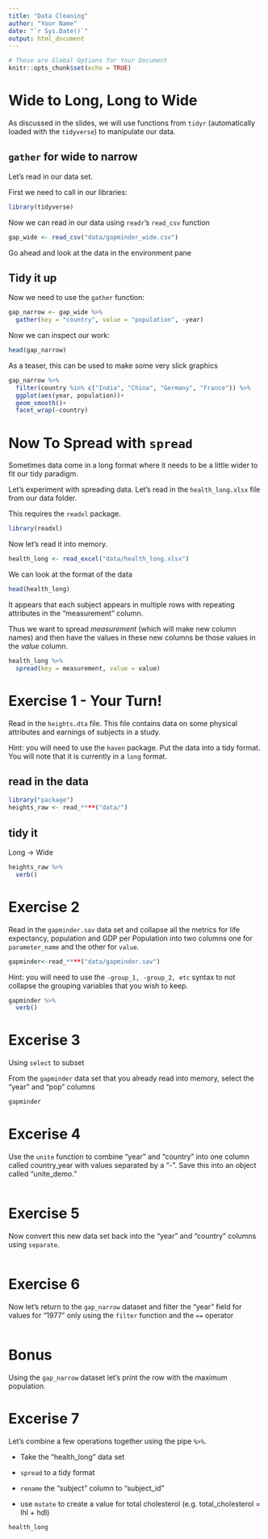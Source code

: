```yaml
---
title: "Data Cleaning"
author: "Your Name"
date: "`r Sys.Date()`"
output: html_document
---
```


```r
# These are Global Options for Your Document
knitr::opts_chunk$set(echo = TRUE)
```

# Wide to Long, Long to Wide

As discussed in the slides, we will use functions from `tidyr` (automatically loaded with the `tidyverse`) to manipulate our data.

## `gather` for wide to narrow

Let's read in our data set.

First we need to call in our libraries:

```r
library(tidyverse)
```

Now we can read in our data using `readr`'s `read_csv` function

```r
gap_wide <- read_csv("data/gapminder_wide.csv")
```

Go ahead and look at the data in the environment pane

## Tidy it up

Now we need to use the `gather` function:

```r
gap_narrow <- gap_wide %>% 
  gather(key = "country", value = "population", -year)
```

Now we can inspect our work:

```r
head(gap_narrow)
```

As a teaser, this can be used to make some very slick graphics

```r
gap_narrow %>% 
  filter(country %in% c("India", "China", "Germany", "France")) %>% 
  ggplot(aes(year, population))+
  geom_smooth()+
  facet_wrap(~country)
```

# Now To Spread with `spread`

Sometimes data come in a long format where it needs to be a little wider to fit our tidy paradigm.

Let's experiment with spreading data. Let's read in the `health_long.xlsx` file from our data folder.

This requires the `readxl` package.

```r
library(readxl)
```

Now let's read it into memory.

```r
health_long <- read_excel("data/health_long.xlsx")
```

We can look at the format of the data

```r
head(health_long)
```

It appears that each subject appears in multiple rows with repeating attributes in the "measurement" column.

Thus we want to spread *measurement* (which will make new column names) and then have the values in these new columns be those values in the *value* column. 

```r
health_long %>% 
  spread(key = measurement, value = value)
```

# Exercise 1 - Your Turn!

Read in the `heights.dta` file. This file contains data on some physical attributes and earnings of subjects in a study.

Hint: you will need to use the `haven` package. Put the data into a tidy format. You will note that it is currently in a `long` format.

## read in the data

```r
library("package")
heights_raw <- read_****("data/")
```

## tidy it

Long -> Wide

```r
heights_raw %>% 
  verb()
```

# Exercise 2

Read in the `gapminder.sav` data set and collapse all the metrics for life expectancy, population and GDP per Population into two columns one for `parameter_name` and the other for `value`.

```r
gapminder<-read_****("data/gapminder.sav")
```

Hint: you will need to use the `-group_1, -group_2, etc` syntax to not collapse the grouping variables that you wish to keep. 

```r
gapminder %>% 
  verb()
```


# Excerise 3

Using `select` to subset

From the `gapminder` data set that you already read into memory, select the "year" and "pop" columns

```r
gapminder
```


# Excerise 4

Use the `unite` function to combine "year" and "country" into one column called country_year with values separated by a "-". Save this into an object called "unite_demo."

```r

```

# Exercise 5

Now convert this new data set back into the "year" and "country" columns using `separate`.

```r

```


# Exercise 6

Now let's return to the `gap_narrow` dataset and filter the "year" field for values for "1977" only using the `filter` function and the `==` operator

```r

```

# Bonus

Using the `gap_narrow` dataset let's print the row with the maximum population.


# Excerise 7

Let's combine a few operations together using the pipe `%>%`.

- Take the "health_long" data set

- `spread` to a tidy format

- `rename` the "subject" column to "subject_id"

- use `mutate` to create a value for total cholesterol (e.g. total_cholesterol = lhl + hdl)

```r
health_long
```

